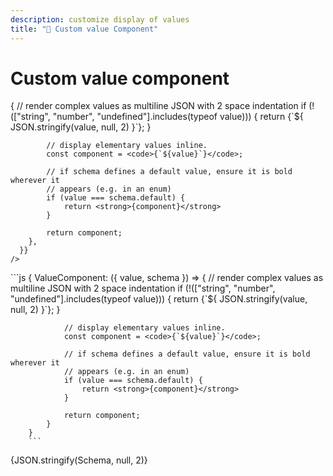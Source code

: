 ```yaml
---
description: customize display of values
title: "🎨 Custom value Component"
---
```



# Custom value component

<Tabs>
  <TabItem value="Viewer" label="Viewer" default>
    <JSONSchemaViewer
      schema={Schema}
      viewerOptions={{
        ValueComponent: ({ value, schema }) => {
            // render complex values as multiline JSON with 2 space indentation
            if (!(["string", "number", "undefined"].includes(typeof value))) {
                return <CodeBlock language="json">{`${
                    JSON.stringify(value, null, 2)
                }`}</CodeBlock>;
            }

            // display elementary values inline.
            const component = <code>{`${value}`}</code>;

            // if schema defines a default value, ensure it is bold wherever it
            // appears (e.g. in an enum)
            if (value === schema.default) {
                return <strong>{component}</strong>
            }

            return component;
        },
      }}
    />

  </TabItem>
  <TabItem value="viewerOptions" label="viewerOptions">
        ```js
        {
            ValueComponent: ({ value, schema }) => {
                // render complex values as multiline JSON with 2 space indentation
                if (!(["string", "number", "undefined"].includes(typeof value))) {
                    return <CodeBlock language="json">{`${
                        JSON.stringify(value, null, 2)
                    }`}</CodeBlock>;
                }

                // display elementary values inline.
                const component = <code>{`${value}`}</code>;

                // if schema defines a default value, ensure it is bold wherever it
                // appears (e.g. in an enum)
                if (value === schema.default) {
                    return <strong>{component}</strong>
                }

                return component;
            }
        }
        ```

  </TabItem>
  <TabItem value="JSON Schema" label="JSON Schema">
        <CodeBlock language="json">{JSON.stringify(Schema, null, 2)}</CodeBlock>
  </TabItem>
</Tabs>
